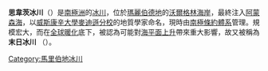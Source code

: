{{Expand language|1=en|time=2021-05-02T03:00:59+00:00}}
{{coord|75|30|S|106|45|W|type:glacier|display=title}}
{{noteTA
|T=zh-hant:思韋茨冰川; zh-hans:思韦茨冰川
|G1=Thwaites Glacier
}}

'''思韋茨冰川'''（{{lang-en|Thwaites Glacier}}）是[[南極洲|南極洲]]的[[冰川|冰川]]，位於[[瑪麗伯德地|瑪麗伯德地]]的[[沃爾格林海岸|沃爾格林海岸]]，最終注入[[阿蒙森海|阿蒙森海]]，以[[威斯康辛大學麥迪遜分校|威斯康辛大學麥迪遜分校]]的地質學家命名，現時由[[南極條約體系|南極條約體系]]管理。規模宏大，而在[[全球暖化|全球暖化]]底下，被認為可能對[[海平面上升|海平面上升]]帶來重大影響，故又被稱為'''末日冰川''' （{{lang-en|Doomsday Glacier}}）。

{{DEFAULTSORT:Thwaites Glacier}}
[[Category:馬里伯地冰川|Category:馬里伯地冰川]]


{{MarieByrdLand-geo-stub}}